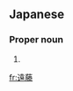 ==Japanese==
{{ja-kanjitab|えん|どう|yomi=o}}

===Proper noun===
{{ja-pos|proper|えんどう}}

# {{surname|lang=ja|sort=えんどう}}

[[fr:遠藤]]